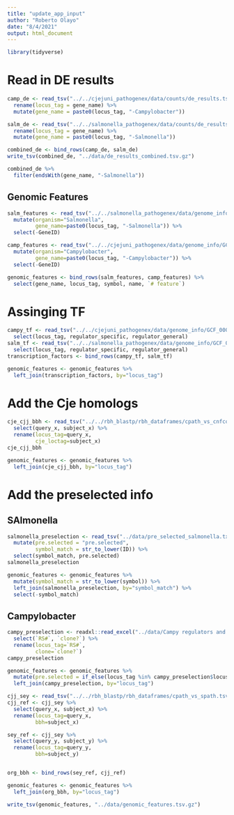 ```yaml
---
title: "update_app_input"
author: "Roberto Olayo"
date: "8/4/2021"
output: html_document
---
```


```r
library(tidyverse)
```

# Read in DE results

```r
camp_de <- read_tsv("../../cjejuni_pathogenex/data/counts/de_results.tsv") %>% 
  rename(locus_tag = gene_name) %>% 
  mutate(gene_name = paste0(locus_tag, "-Campylobacter"))

salm_de <- read_tsv("../../salmonella_pathogenex/data/counts/de_results.tsv") %>% 
  rename(locus_tag = gene_name) %>% 
  mutate(gene_name = paste0(locus_tag, "-Salmonella"))

combined_de <- bind_rows(camp_de, salm_de)
write_tsv(combined_de, "../data/de_results_combined.tsv.gz")
```
```r
combined_de %>% 
  filter(endsWith(gene_name, "-Salmonella"))
```

## Genomic Features

```r
salm_features <- read_tsv("../../salmonella_pathogenex/data/genome_info/GCF_000210855.2_ASM21085v2/merged_features.tsv") %>% 
  mutate(organism="Salmonella",
         gene_name=paste0(locus_tag, "-Salmonella")) %>% 
  select(-GeneID)

camp_features <- read_tsv("../../cjejuni_pathogenex/data/genome_info/GCF_000015525.1_ASM1552v1/merged_features.tsv") %>% 
  mutate(organism="Campylobacter",
         gene_name=paste0(locus_tag, "-Campylobacter")) %>% 
  select(-GeneID)

genomic_features <- bind_rows(salm_features, camp_features) %>% 
  select(gene_name, locus_tag, symbol, name, `# feature`)
```

# Assinging TF 

```r
campy_tf <- read_tsv("../../cjejuni_pathogenex/data/genome_info/GCF_000015525.1_ASM1552v1/transcription_factors_parsed.tsv") %>% 
  select(locus_tag, regulator_specific, regulator_general)
salm_tf <- read_tsv("../../salmonella_pathogenex/data/genome_info/GCF_000210855.2_ASM21085v2/transcription_factors_parsed.tsv") %>% 
  select(locus_tag, regulator_specific, regulator_general)
transcription_factors <- bind_rows(campy_tf, salm_tf)
```





```r
genomic_features <- genomic_features %>% 
  left_join(transcription_factors, by="locus_tag")
```

# Add the Cje homologs
```r
cje_cjj_bbh <- read_tsv("../../rbh_blastp/rbh_dataframes/cpath_vs_cnfcore.tsv") %>% 
  select(query_x, subject_x) %>% 
  rename(locus_tag=query_x,
         cje_loctag=subject_x)
cje_cjj_bbh
```

```r
genomic_features <- genomic_features %>% 
  left_join(cje_cjj_bbh, by="locus_tag")
```

# Add the preselected info
## SAlmonella
```r
salmonella_preselection <- read_tsv("../data/pre_selected_salmonella.txt") %>% 
  mutate(pre.selected = "pre.selected",
         symbol_match = str_to_lower(ID)) %>% 
  select(symbol_match, pre.selected)
salmonella_preselection
```

```r
genomic_features <- genomic_features %>% 
  mutate(symbol_match = str_to_lower(symbol)) %>% 
  left_join(salmonella_preselection, by="symbol_match") %>% 
  select(-symbol_match)
```

## Campylobacter
```r
campy_preselection <- readxl::read_excel("../data/Campy regulators and stress resp for Roberto.xlsx") %>% 
  select(`RS#`, `clone?`) %>% 
  rename(locus_tag=`RS#`,
         clone=`clone?`)
campy_preselection
```
```r
genomic_features <- genomic_features %>% 
  mutate(pre.selected = if_else(locus_tag %in% campy_preselection$locus_tag, "pre.selected", pre.selected)) %>% 
  left_join(campy_preselection, by="locus_tag")
```

```r
cjj_sey <- read_tsv("../../rbh_blastp/rbh_dataframes/cpath_vs_spath.tsv")
cjj_ref <- cjj_sey %>% 
  select(query_x, subject_x) %>% 
  rename(locus_tag=query_x,
         bbh=subject_x)

sey_ref <- cjj_sey %>% 
  select(query_y, subject_y) %>% 
  rename(locus_tag=query_y,
         bbh=subject_y)


org_bbh <- bind_rows(sey_ref, cjj_ref)

genomic_features <- genomic_features %>% 
  left_join(org_bbh, by="locus_tag")
```





```r
write_tsv(genomic_features, "../data/genomic_features.tsv.gz")
```
